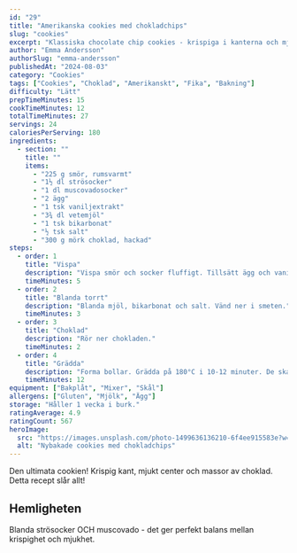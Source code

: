 ```yaml
---
id: "29"
title: "Amerikanska cookies med chokladchips"
slug: "cookies"
excerpt: "Klassiska chocolate chip cookies - krispiga i kanterna och mjuka i mitten. Oöverträffade!"
author: "Emma Andersson"
authorSlug: "emma-andersson"
publishedAt: "2024-08-03"
category: "Cookies"
tags: ["Cookies", "Choklad", "Amerikanskt", "Fika", "Bakning"]
difficulty: "Lätt"
prepTimeMinutes: 15
cookTimeMinutes: 12
totalTimeMinutes: 27
servings: 24
caloriesPerServing: 180
ingredients:
  - section: ""
    title: ""
    items:
      - "225 g smör, rumsvarmt"
      - "1½ dl strösocker"
      - "1 dl muscovadosocker"
      - "2 ägg"
      - "1 tsk vaniljextrakt"
      - "3¾ dl vetemjöl"
      - "1 tsk bikarbonat"
      - "½ tsk salt"
      - "300 g mörk choklad, hackad"
steps:
  - order: 1
    title: "Vispa"
    description: "Vispa smör och socker fluffigt. Tillsätt ägg och vanilj."
    timeMinutes: 5
  - order: 2
    title: "Blanda torrt"
    description: "Blanda mjöl, bikarbonat och salt. Vänd ner i smeten."
    timeMinutes: 3
  - order: 3
    title: "Choklad"
    description: "Rör ner chokladen."
    timeMinutes: 2
  - order: 4
    title: "Grädda"
    description: "Forma bollar. Grädda på 180°C i 10-12 minuter. De ska fortfarande vara mjuka när de tas ur!"
    timeMinutes: 12
equipment: ["Bakplåt", "Mixer", "Skål"]
allergens: ["Gluten", "Mjölk", "Ägg"]
storage: "Håller 1 vecka i burk."
ratingAverage: 4.9
ratingCount: 567
heroImage:
  src: "https://images.unsplash.com/photo-1499636136210-6f4ee915583e?w=800&q=80"
  alt: "Nybakade cookies med chokladchips"
---
```


Den ultimata cookien! Krispig kant, mjukt center och massor av choklad. Detta recept slår allt!

## Hemligheten

Blanda strösocker OCH muscovado - det ger perfekt balans mellan krispighet och mjukhet.

